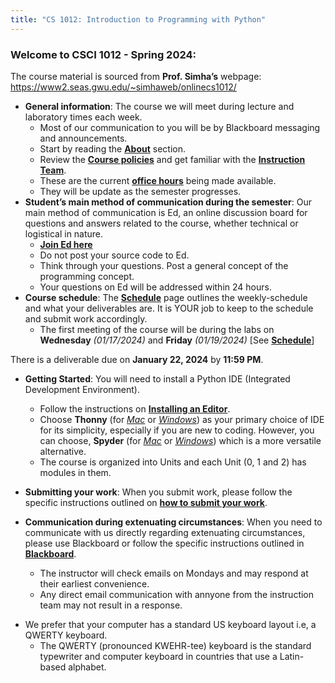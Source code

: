 ```yaml
---
title: "CS 1012: Introduction to Programming with Python"
---
```


### Welcome to CSCI 1012 - Spring 2024:

:::{.callout-caution title="Cource Content" collapse="false"}
The course material is sourced from **Prof. Simha's** webpage: <https://www2.seas.gwu.edu/~simhaweb/onlinecs1012/>
:::

<!-- :::{.callout-important title="Make-up Quiz (03/04/2024)" icon="false"}
**Make-up Quiz for all students on Monday, 03/04/2024**

- A make-up quiz will be given to all students during the lecture on **Monday, 03/04/2024**
- The quiz will be for the **duration of 15 mins**.
- The quiz will start at the beginning of the lecture time and end in **15 mins**.
    - You should not have any mobile devices (_laptops, cell phones, iPads, other smart devices etc_) in your possession during your quiz.
- You should return the quiz to the proctors or the professor and cannot hold on to it once done.

**Format of the make-up quiz**

- The Quiz will be in same format as the quizzes offered during labs
    - The students will get to answer _4 questions_.
    - Each question will carry _2.5 points_.
    - You will not be using any IDE or accessing internet during the quiz.

**The make-up quiz is being given under the following conditions**

- The quiz score can count toward one missed quiz until **03/08/2024** <u>OR</u> the lowest score on a quiz until **03/08/2024**, if you get a better score.
- The make-up is only valid until **03/08/2024**; it will not count toward any quiz from thereon until the end of the course.

**The four lowest quizzes will still be dropped before the final grade.**

**The regular lab quiz on Wednesday and Friday this week will still be given out.**
::: -->

- **General information**: The course we will meet during lecture and laboratory times each week.
    - Most of our communication to you will be by Blackboard messaging and announcements.
    - Start by reading the [**About**](about.qmd) section. 
    - Review the [**Course policies**](course-policies.qmd) and get familiar with the [**Instruction Team**](instructors.qmd).
    - These are the current [**office hours**](about.qmd#office-hours) being made available. 
    - They will be update as the semester progresses.

- **Student's main method of communication during the semester**: Our main method of communication is Ed, an online discussion board for questions and answers related to the course, whether technical or logistical in nature.
    - [**Join Ed here**](https://edstem.org/us/join/aNhz9P)
    - Do not post your source code to Ed. 
    - Think through your questions. Post a general concept of the programming concept. 
    - Your questions on Ed will be addressed within 24 hours.

- **Course schedule**: The [**Schedule**](schedule.qmd) page outlines the weekly-schedule and what your deliverables are. It is YOUR job to keep to the schedule and submit work accordingly.
    - The first meeting of the course will be during the labs on **Wednesday** _(01/17/2024)_ and **Friday** _(01/19/2024)_ [See [**Schedule**](schedule.qmd)]
    
:::{.callout-warning}
There is a deliverable due on **January  22, 2024** by **11:59 PM**.
:::

- **Getting Started**: You will need to install a Python IDE (Integrated Development Environment).
    - Follow the instructions on [**Installing an Editor**](units/unit0/editor.qmd).
    - Choose **Thonny** (for [_Mac_](units/unit0/guides/thonny-mac.qmd) or [_Windows_](units/unit0/guides/thonny-windows.qmd)) as your primary choice of IDE for its simplicity, especially if you are new to coding. However, you can choose, **Spyder** (for [_Mac_](units/unit0/guides/anaconda-mac.qmd) or [_Windows_](units/unit0/guides/anaconda-windows.qmd)) which is a more versatile alternative. 
    - The course is organized into Units and each Unit (0, 1 and 2) has modules in them. 

- **Submitting your work**: When you submit work, please follow the specific instructions outlined on [**how to submit your work**](submit-remember.qmd).

- **Communication during extenuating circumstances**: When you need to communicate with us directly regarding extenuating circumstances, please use Blackboard or follow the specific instructions outlined in [**Blackboard**](https://blackboard.gwu.edu).
    - The instructor will check emails on Mondays and may respond at their earliest convenience. 
    - Any direct email communication with annyone from the instruction team may not result in a response.

:::{.callout-important}
<!-- - Our staff is limiting the use of Linux OS-based laptops and cannot support them this semester.  -->
- We prefer that your computer has a standard US keyboard layout i.e, a QWERTY keyboard. 
    - The QWERTY (pronounced KWEHR-tee) keyboard is the standard typewriter and computer keyboard in countries that use a Latin-based alphabet.
:::

